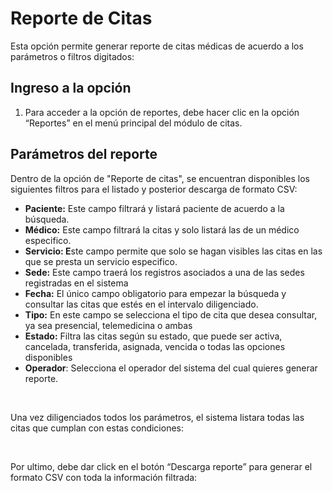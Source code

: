 
# Reporte de Citas

Esta opción permite generar reporte de citas médicas de acuerdo a los parámetros o filtros digitados:

## Ingreso a la opción 
1. Para acceder a la opción de reportes, debe hacer clic en la opción “Reportes” en el menú principal del módulo de citas. <br />
<div className="contenedor-imagenes">
  <ImageZoom
    src="/reportes.webp"
    alt="Apartado reportes citas"
    width={800}
    height={300}
  />
</div>

## Parámetros del reporte
Dentro de la opción de "Reporte de citas", se encuentran disponibles los siguientes filtros para el listado y posterior descarga de formato CSV:

- **Paciente:** Este campo filtrará y listará paciente de acuerdo a la búsqueda.
- **Médico:** Este campo filtrará la citas y solo listará las de un médico especifico.
- **Servicio: E**ste campo permite que solo se hagan visibles las citas en las que se presta un servicio especifico.
- **Sede:** Este campo traerá los registros asociados a una de las sedes registradas en el sistema
- **Fecha:** El único campo obligatorio para empezar la búsqueda y consultar las citas que estés en el intervalo diligenciado.
- **Tipo:** En este campo se selecciona el tipo de cita que desea consultar, ya sea presencial, telemedicina o ambas
- **Estado:** Filtra las citas según su estado, que puede ser activa, cancelada, transferida, asignada, vencida o todas las opciones disponibles
- **Operador**: Selecciona el operador del sistema del cual quieres generar reporte.

<br />
<div className="contenedor-imagenes">
  <ImageZoom
    src="/filtrosReportes.webp"
    alt="Filtros de los reportes"
    width={800}
    height={300}
  />
</div>

Una vez diligenciados todos los parámetros, el sistema listara todas las citas que cumplan con estas condiciones:

<br />
<div className="contenedor-imagenes">
  <ImageZoom
    src="/resultadosReportes.webp"
    alt="Resultados de los filtros de los reportes"
    width={800}
    height={300}
  />
</div>

Por ultimo, debe dar click en el botón “Descarga reporte” para generar el formato CSV con toda la información filtrada:

<br />
<div className="contenedor-imagenes">
  <ImageZoom
    src="/descargarReporte.webp"
    alt="Botón para descargar reporte"
    width={800}
    height={300}
  />
</div>